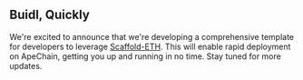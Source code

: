 ## Buidl, Quickly 

We're excited to announce that we're developing a comprehensive template for developers to leverage [Scaffold-ETH](https://scaffoldeth.io/). 
This will enable rapid deployment on ApeChain, getting you up and running in no time. Stay tuned for more updates.